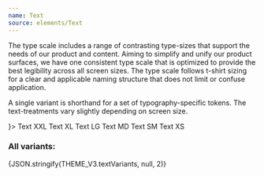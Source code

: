 ```yaml
---
name: Text
source: elements/Text
---
```


The type scale includes a range of contrasting type-sizes that support the needs
of our product and content. Aiming to simplify and unify our product surfaces,
we have one consistent type scale that is optimized to provide the best
legibility across all screen sizes. The type scale follows t-shirt sizing for a
clear and applicable naming structure that does not limit or confuse
application.

A single variant is shorthand for a set of typography-specific tokens. The
text-treatments vary slightly depending on screen size.

<Playground>
  <Join separator={<Spacer my={0.5} />}>
    <Text variant="xxl">Text XXL</Text>
    <Text variant="xl">Text XL</Text>
    <Text variant="lg-display">Text LG</Text>
    <Text variant="sm-display">Text MD</Text>
    <Text variant="sm">Text SM</Text>
    <Text variant="xs">Text XS</Text>
  </Join>
</Playground>

### All variants:

<CodeSnippet>{JSON.stringify(THEME_V3.textVariants, null, 2)}</CodeSnippet>
